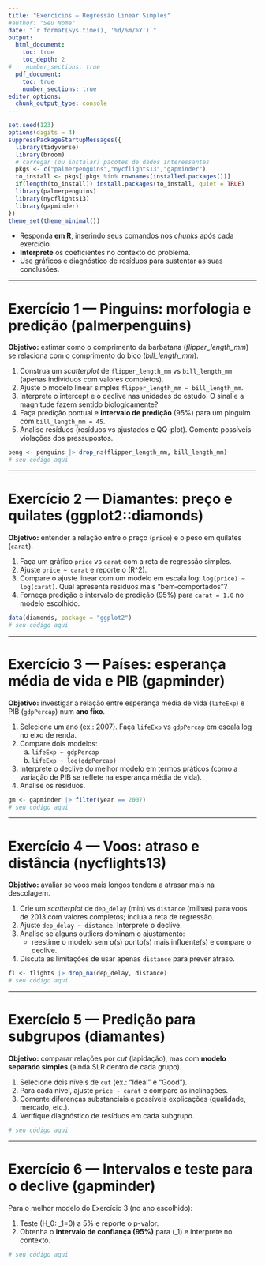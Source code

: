 ```yaml
---
title: "Exercícios — Regressão Linear Simples"
#author: "Seu Nome"
date: "`r format(Sys.time(), '%d/%m/%Y')`"
output:
  html_document:
    toc: true
    toc_depth: 2
#    number_sections: true
  pdf_document:
    toc: true
    number_sections: true
editor_options:
  chunk_output_type: console
---
```


```r
set.seed(123)
options(digits = 4)
suppressPackageStartupMessages({
  library(tidyverse)
  library(broom)
  # carregar (ou instalar) pacotes de dados interessantes
  pkgs <- c("palmerpenguins","nycflights13","gapminder")
  to_install <- pkgs[!pkgs %in% rownames(installed.packages())]
  if(length(to_install)) install.packages(to_install, quiet = TRUE)
  library(palmerpenguins)
  library(nycflights13)
  library(gapminder)
})
theme_set(theme_minimal())
```


- Responda **em R**, inserindo seus comandos nos *chunks* após cada exercício.  
- **Interprete** os coeficientes no contexto do problema.  
- Use gráficos e diagnóstico de resíduos para sustentar as suas conclusões.  

---

# Exercício 1 — Pinguins: morfologia e predição (palmerpenguins)

**Objetivo:** estimar como o comprimento da barbatana (*flipper_length_mm*) se relaciona com o comprimento do bico (*bill_length_mm*).

1. Construa um *scatterplot* de `flipper_length_mm` vs `bill_length_mm` (apenas indivíduos com valores completos).  
2. Ajuste o modelo linear simples `flipper_length_mm ~ bill_length_mm`.  
3. Interprete o intercept e o declive nas unidades do estudo. O sinal e a magnitude fazem sentido biologicamente?  
4. Faça predição pontual e **intervalo de predição** (95%) para um pinguim com `bill_length_mm = 45`.  
5. Analise resíduos (resíduos vs ajustados e QQ-plot). Comente possíveis violações dos pressupostos.

```r
peng <- penguins |> drop_na(flipper_length_mm, bill_length_mm)
# seu código aqui
```


---

# Exercício 2 — Diamantes: preço e quilates (ggplot2::diamonds)

**Objetivo:** entender a relação entre o preço (`price`) e o peso em quilates (`carat`).

1. Faça um gráfico `price` vs `carat` com a reta de regressão simples.  
2. Ajuste `price ~ carat` e reporte o \(R^2\).  
3. Compare o ajuste linear com um modelo em escala log: `log(price) ~ log(carat)`. Qual apresenta resíduos mais “bem‐comportados”?  
4. Forneça predição e intervalo de predição (95%) para `carat = 1.0` no modelo escolhido.

```r
data(diamonds, package = "ggplot2")
# seu código aqui
```


---

# Exercício 3 — Países: esperança média de vida e PIB (gapminder)

**Objetivo:** investigar a relação entre esperança média de vida (`lifeExp`) e PIB (`gdpPercap`) num **ano fixo**.

1. Selecione um ano (ex.: 2007). Faça `lifeExp` vs `gdpPercap` em escala log no eixo de renda.  
2. Compare dois modelos:  
   a) `lifeExp ~ gdpPercap`  
   b) `lifeExp ~ log(gdpPercap)`  
3. Interprete o declive do melhor modelo em termos práticos (como a variação de PIB se reflete na esperança média de vida).  
4. Analise os resíduos.

```r
gm <- gapminder |> filter(year == 2007)
# seu código aqui
```


---

# Exercício 4 — Voos: atraso e distância (nycflights13)

**Objetivo:** avaliar se voos mais longos tendem a atrasar mais na descolagem.

1. Crie um *scatterplot* de `dep_delay` (min) vs `distance` (milhas) para voos de 2013 com valores completos; inclua a reta de regressão.  
2. Ajuste `dep_delay ~ distance`. Interprete o declive.  
3. Analise se alguns outliers dominam o ajustamento:  
   - reestime o modelo sem o(s) ponto(s) mais influente(s) e compare o declive.  
4. Discuta as limitações de usar apenas `distance` para prever atraso.


```r
fl <- flights |> drop_na(dep_delay, distance)
# seu código aqui
```


---

# Exercício 5 — Predição para subgrupos (diamantes)

**Objetivo:** comparar relações por *cut* (lapidação), mas com **modelo separado simples** (ainda SLR dentro de cada grupo).

1. Selecione dois níveis de `cut` (ex.: "Ideal" e "Good").  
2. Para cada nível, ajuste `price ~ carat` e compare as inclinações.  
3. Comente diferenças substanciais e possíveis explicações (qualidade, mercado, etc.).  
4. Verifique diagnóstico de resíduos em cada subgrupo.


```r
# seu código aqui
```


---

# Exercício 6 — Intervalos e teste para o declive (gapminder)

Para o melhor modelo do Exercício 3 (no ano escolhido):

1. Teste \(H_0:\ \beta_1=0\) a 5% e reporte o p-valor.  
2. Obtenha o **intervalo de confiança (95%)** para \(\beta_1\) e interprete no contexto.  


```r
# seu código aqui
```

